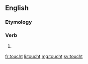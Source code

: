 ==English==

===Etymology===
{{suffix|touch|-t|lang=en}}

===Verb===
{{head|en|verb form}}

# {{lb|en|obsolete}} {{en-past of|touch}}

[[fr:toucht]]
[[li:toucht]]
[[mg:toucht]]
[[sv:toucht]]